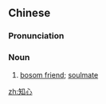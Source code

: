 ==Chinese==
{{zh-forms}}

===Pronunciation===
{{zh-pron
|m=zhīxīn
|c=zi1 sam1
|mn=qz,xm,zz:ti-sim
|cat=n
}}

===Noun===
{{zh-noun}}

# [[bosom friend]]; [[soulmate]]

[[zh:知心]]